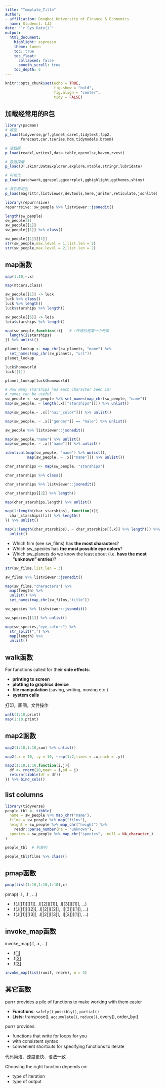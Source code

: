```yaml
---
title: "Template_Title"
author: 
- affiliation: Dongbei University of Finance & Economics
  name: Studennt. LJJ
date: "`r Sys.Date()`"
output: 
  html_document:
    highlight: espresso
    theme: lumen
    toc: true
    toc_float:
      collapsed: false
      smooth_scroll: true
    toc_depth: 5
---
```


```r
knitr::opts_chunk$set(echo = TRUE,
                      fig.show = "hold",
                      fig.align = "center",
                      tidy = FALSE)
```

## 加载经常用的R包

```r
library(pacman)
# 模型
p_load(tidyverse,grf,glmnet,caret,tidytext,fpp2,
       forecast,car,tseries,hdm,tidymodels,broom)

# 读数据
p_load(readxl,writexl,data.table,openxlsx,haven,rvest)

# 数据探索
p_load(DT,skimr,DataExplorer,explore,vtable,stringr,lubridate)

# 可视化
p_load(patchwork,ggrepel,ggcorrplot,gghighlight,ggthemes,shiny)

# 其它常用包
p_load(magrittr,listviewer,devtools,here,janitor,reticulate,jsonlite)
```

```r
library(repurrrsive)
repurrrsive::sw_people %>% listviewer::jsonedit()
```

```r
length(sw_people)
sw_people[1]
sw_people[[1]]
sw_people[[1]] %>% class()
```

```r
sw_people[[1]][[1]]
str(sw_people,max.level = 1,list.len = 2)
str(sw_people,max.level = 2,list.len = 2)
```

## map函数

```r
map(1:10,~.x) 
```

```r
map(mtcars,class)
```

```r
sw_people[[1]] -> luck
luck %>% class()
luck %>% length()
luck$starships %>% length()
```

```r
sw_people[[5]] -> leia
leia$starships %>% length()
```

```r
map(sw_people,function(i){   # i传递的是第一个元素
  length(i$starships)
}) %>% unlist()
```

```r
planet_lookup <- map_chr(sw_planets, "name") %>%
  set_names(map_chr(sw_planets, "url"))
planet_lookup
```

```r
luck$homeworld
luck[[1]]
```

```r
planet_lookup[luck$homeworld]
```

```r
# How many starships has each character been in?
# names can be useful
sw_people <- sw_people %>% set_names(map_chr(sw_people, "name"))
map(sw_people, ~ length(.x[["starships"]])) %>% unlist()
```

```r
map(sw_people,~ .x[["hair_color"]]) %>% unlist()
```

```r
map(sw_people, ~ .x[["gender"]] == "male") %>% unlist()
```

```r
sw_people %>% listviewer::jsonedit()
```

```r
map(sw_people,"name") %>% unlist()
map(sw_people, ~ .x[["name"]]) %>% unlist()

identical(map(sw_people, "name") %>% unlist(),
          map(sw_people, ~ .x[["name"]]) %>% unlist())
```

```r
char_starships <- map(sw_people, "starships")

char_starships %>% class()

char_starships %>% listviewer::jsonedit()

char_starships[[2]] %>% length()

map(char_starships,length) %>% unlist()

map(1:length(char_starships), function(i){
  char_starships[[i]] %>% length()
}) %>% unlist()

map(1:length(char_starships), ~ char_starships[[.x]] %>% length()) %>%
  unlist()
```

- Which film (see sw_films) has **the most characters**?
- Which sw_species has **the most possible eye colors**?
- Which sw_planets do we know the least about (i.e. **have the most "unknown" entries**)?

```r
str(sw_films,list.len = 3)

sw_films %>% listviewer::jsonedit()

map(sw_films,"characters") %>%
  map(length) %>% 
  unlist() %>% 
  set_names(map_chr(sw_films,"title"))

```

```r
sw_species %>% listviewer::jsonedit()

sw_species[[1]] %>% unlist()
```

```r
map(sw_species,"eye_colors") %>% 
  str_split(",") %>% 
  map(length) %>% 
  unlist()
```

## walk函数

For functions called for their **side effects**:

- **printing to screen**
- **plotting to graphics device**
- **file manipulation** (saving, writing, moving etc.)
- **system calls**

打印，画图，文件操作

```r
walk(1:10,print)
map(1:10,print)
```

## map2函数

```r
map2(1:10,1:10,sum) %>% unlist()
```

```r
map2(.x = 10, .y = 10, ~rep(1:2,times = .x,each = .y))
```

```r
map2(1:10,1:10,function(i,j){
  df <- rnorm(10,mean = i,sd = j)
  return(tibble(df = df))
}) %>% bind_cols()
```

## list columns

```r
library(tidyverse)
people_tbl <- tibble(
  name = sw_people %>% map_chr("name"),
  films = sw_people %>% map("films"),
  height = sw_people %>% map_chr("height") %>%
    readr::parse_number(na = "unknown"),
  species = sw_people %>% map_chr("species", .null = NA_character_)
)

people_tbl  # 列表列
```

```r
people_tbl$films %>% class()
```

## pmap函数

```r
pmap(list(1:10,1:10,1:10),c)
```

pmap( .l , .f , ...)

- .f(.l[[1]][[1]], .l[[2]][[1]], .l[[3]][[1]], ...)
- .f(.l[[1]][[2]], .l[[2]][[2]], .l[[3]][[1]], ...)
- .f(.l[[1]][[3]], .l[[2]][[3]], .l[[3]][[1]], ...)

## invoke_map函数

invoke_map(.f, .x, ...)

- .f[[1]](.x, ...)
- .f[[2]](.x, ...)
- .f[[3]](.x, ...)

```r
invoke_map(list(runif, rnorm), n = 5)
```

## 其它函数

purrr provides a pile of functions to make working with them easier

- **Functions**: `safely()`,` possibly()`, `partial()`
- **Lists**: transpose(), `accumulate()`, `reduce()`, every(), order_by()

purrr provides:

- functions that write for loops for you
- with consistent syntax
- convenient shortcuts for specifying functions to iterate

代码简洁、速度更快、语法一致

Choosing the right function depends on:

- type of iteration
- type of output

